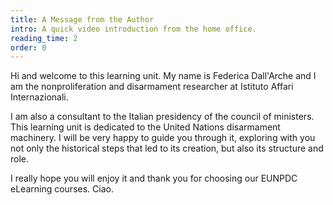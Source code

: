 ```yaml
---
title: A Message from the Author
intro: A quick video introduction from the home office.
reading_time: 2
order: 0
---
```


<LectureVideo smil="lu18/lu18_vl0_author.smil" provider="video-stream">

Hi and welcome to this learning unit. My name is Federica Dall'Arche and I am the nonproliferation and disarmament researcher at Istituto Affari Internazionali.

I am also a consultant to the Italian presidency of the council of ministers. This learning unit is dedicated to the United Nations disarmament machinery. I will be very happy to guide you through it, exploring with you not only the historical steps that led to its creation, but also its structure and role.

I really hope you will enjoy it and thank you for choosing our EUNPDC eLearning courses. Ciao.

</LectureVideo>
